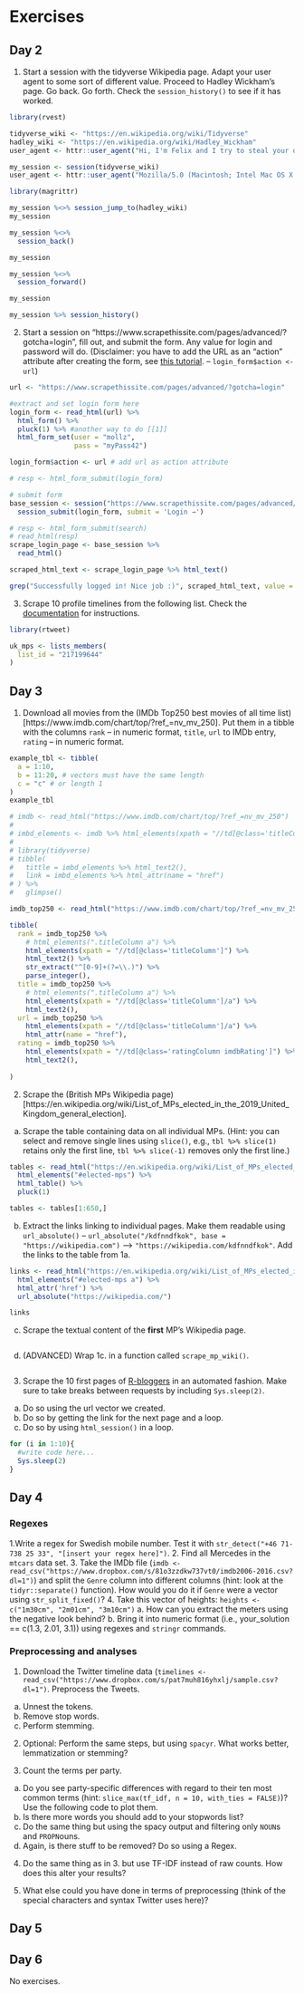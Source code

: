 # Exercises

## Day 2

1. Start a session with the tidyverse Wikipedia page. Adapt your user agent to some sort of different value. Proceed to Hadley Wickham's page. Go back. Go forth. Check the `session_history()` to see if it has worked.

```r
library(rvest)

tidyverse_wiki <- "https://en.wikipedia.org/wiki/Tidyverse"
hadley_wiki <- "https://en.wikipedia.org/wiki/Hadley_Wickham"
user_agent <- httr::user_agent("Hi, I'm Felix and I try to steal your data.")

my_session <- session(tidyverse_wiki)
user_agent <- httr::user_agent("Mozilla/5.0 (Macintosh; Intel Mac OS X 12_0_1) AppleWebKit/537.36 (KHTML, like Gecko) Chrome/95.0.4638.69 Safari/537.36")

library(magrittr)

my_session %<>% session_jump_to(hadley_wiki)
my_session

my_session %<>% 
  session_back()

my_session

my_session %<>% 
  session_forward()

my_session

my_session %>% session_history()

```

2. Start a session on "https://www.scrapethissite.com/pages/advanced/?gotcha=login", fill out, and submit the form. Any value for login and password will do. (Disclaimer: you have to add the URL as an "action" attribute after creating the form, see [this tutorial](https://github.com/tidyverse/rvest/issues/319). -- `login_form$action <- url`)

```r
url <- "https://www.scrapethissite.com/pages/advanced/?gotcha=login"

#extract and set login form here
login_form <- read_html(url) %>% 
  html_form() %>% 
  pluck(1) %>% #another way to do [[1]]
  html_form_set(user = "mollz",
                pass = "myPass42")

login_form$action <- url # add url as action attribute

# resp <- html_form_submit(login_form)

# submit form
base_session <- session("https://www.scrapethissite.com/pages/advanced/?gotcha=login") %>% 
  session_submit(login_form, submit = 'Login →')

# resp <- html_form_submit(search)
# read_html(resp)
scrape_login_page <- base_session %>% 
  read_html()

scraped_html_text <- scrape_login_page %>% html_text()

grep("Successfully logged in! Nice job :)", scraped_html_text, value = TRUE)

```

3. Scrape 10 profile timelines from the following list. Check the [documentation](https://cran.r-project.org/web/packages/rtweet/vignettes/intro.html) for instructions.

```r
library(rtweet)

uk_mps <- lists_members(
  list_id = "217199644"
) 
```

<!-- # Exercises -->

<!-- ## Day 2 -->

<!-- 1. Start a session with the tidyverse Wikipedia page. Adapt your user agent to some sort of different value. Proceed to Hadley Wickham's page. Go back. Go forth. Check the `session_history()` to see if it has worked. -->

<!-- ```{r eval=FALSE} -->
<!-- tidyverse_wiki <- "https://en.wikipedia.org/wiki/Tidyverse" -->
<!-- hadley_wiki <- "https://en.wikipedia.org/wiki/Hadley_Wickham" -->
<!-- user_agent <- httr::user_agent("Hi, I'm Felix and I try to steal your data.") -->
<!-- ``` -->

<!-- 2. Start a session on "https://www.scrapethissite.com/pages/advanced/?gotcha=login", fill out, and submit the form. Any value for login and password will do. (Disclaimer: you have to add the URL as an "action" attribute after creating the form, see [this tutorial](https://github.com/tidyverse/rvest/issues/319). -- `login_form$action <- url`) -->

<!-- ```{r eval=FALSE} -->
<!-- url <- "https://www.scrapethissite.com/pages/advanced/?gotcha=login" -->

<!-- #extract and set login form here -->

<!-- login_form$action <- url # add url as action attribute -->

<!-- # submit form -->
<!-- base_session <- session("https://www.scrapethissite.com/pages/advanced/?gotcha=login") %>%  -->
<!--   session_submit(login_form)  -->
<!-- ``` -->

<!-- 3. Scrape 10 profile timelines from the following list. Check the [documentation](https://cran.r-project.org/web/packages/rtweet/vignettes/intro.html) for instructions. -->

<!-- ```{r eval=FALSE} -->
<!-- library(rtweet) -->

<!-- uk_mps <- lists_members( -->
<!--   list_id = "217199644" -->
<!-- )  -->
<!-- ``` -->

## Day 3

1. Download all movies from the (IMDb Top250 best movies of all time list)[https://www.imdb.com/chart/top/?ref_=nv_mv_250]. Put them in a tibble with the columns `rank` -- in numeric format, `title`, `url` to IMDb entry, `rating` -- in numeric format.

```r
example_tbl <- tibble(
  a = 1:10,
  b = 11:20, # vectors must have the same length
  c = "c" # or length 1
)
example_tbl

# imdb <- read_html("https://www.imdb.com/chart/top/?ref_=nv_mv_250")
# 
# imbd_elements <- imdb %>% html_elements(xpath = "//td[@class='titleColumn']")
# 
# library(tidyverse)
# tibble(
#   tittle = imbd_elements %>% html_text2(),
#   link = imbd_elements %>% html_attr(name = "href")
# ) %>% 
#   glimpse()

imdb_top250 <- read_html("https://www.imdb.com/chart/top/?ref_=nv_mv_250")

tibble(
  rank = imdb_top250 %>%
    # html_elements(".titleColumn a") %>%
    html_elements(xpath = "//td[@class='titleColumn']") %>%
    html_text2() %>% 
    str_extract("^[0-9]+(?=\\.)") %>% 
    parse_integer(),
  title = imdb_top250 %>%
    # html_elements(".titleColumn a") %>%
    html_elements(xpath = "//td[@class='titleColumn']/a") %>%
    html_text2(),
  url = imdb_top250 %>% 
    html_elements(xpath = "//td[@class='titleColumn']/a") %>% 
    html_attr(name = "href"),
  rating = imdb_top250 %>%
    html_elements(xpath = "//td[@class='ratingColumn imdbRating']") %>%
    html_text2(),
    
)

```

2. Scrape the (British MPs Wikipedia page)[https://en.wikipedia.org/wiki/List_of_MPs_elected_in_the_2019_United_Kingdom_general_election].
  a. Scrape the table containing data on all individual MPs. (Hint: you can select and remove single lines using `slice()`, e.g., `tbl %>% slice(1)` retains only the first line, `tbl %>% slice(-1)` removes only the first line.)
```r
tables <- read_html("https://en.wikipedia.org/wiki/List_of_MPs_elected_in_the_2019_United_Kingdom_general_election") %>% 
  html_elements("#elected-mps") %>% 
  html_table() %>%
  pluck(1)

tables <- tables[1:650,]
```
  b. Extract the links linking to individual pages. Make them readable using `url_absolute()` – `url_absolute("/kdfnndfkok", base = "https://wikipedia.com")` --> `"https://wikipedia.com/kdfnndfkok"`. Add the links to the table from 1a.
```r
links <- read_html("https://en.wikipedia.org/wiki/List_of_MPs_elected_in_the_2019_United_Kingdom_general_election") %>% 
  html_elements("#elected-mps a") %>%
  html_attr('href') %>%
  url_absolute("https://wikipedia.com/")

links
```
  c. Scrape the textual content of the **first** MP’s Wikipedia page.
```r

```
  d. (ADVANCED) Wrap 1c. in a function called `scrape_mp_wiki()`.
```r

```

3. Scrape the 10 first pages of [R-bloggers](https://www.r-bloggers.com) in an automated fashion. Make sure to take breaks between requests by including `Sys.sleep(2)`.
  a. Do so using the url vector we created.
  b. Do so by getting the link for the next page and a loop.
  c. Do so by using `html_session()` in a loop.
```r
for (i in 1:10){
  #write code here...
  Sys.sleep(2)
}
```


## Day 4

### Regexes

1.Write a regex for Swedish mobile number. Test it with `str_detect("+46 71-738 25 33", "[insert your regex here]")`. 
2. Find all Mercedes in the `mtcars` data set.
3. Take the IMDb file (`imdb <- read_csv("https://www.dropbox.com/s/81o3zzdkw737vt0/imdb2006-2016.csv?dl=1")`) and split the `Genre` column into different columns (hint: look at the `tidyr::separate()` function). How would you do it if `Genre` were a vector using `str_split_fixed()`?
4. Take this vector of heights: `heights <- c("1m30cm", "2m01cm", "3m10cm")`
    a. How can you extract the meters using the negative look behind?
    b. Bring it into numeric format (i.e., your_solution == c(1.3, 2.01, 3.1)) using regexes and `stringr` commands.

### Preprocessing and analyses

1. Download the Twitter timeline data (`timelines <- read_csv("https://www.dropbox.com/s/pat7muh816yhxlj/sample.csv?dl=1")`. Preprocess the Tweets. 
  a. Unnest the tokens.
  b. Remove stop words. 
  c. Perform stemming. 

2. Optional: Perform the same steps, but using `spacyr`. What works better, lemmatization or stemming?

3. Count the terms per party. 
  a. Do you see party-specific differences with regard to their ten most common terms (hint: `slice_max(tf_idf, n = 10, with_ties = FALSE)`)? Use the following code to plot them.
  b. Is there more words you should add to your stopwords list?
  c. Do the same thing but using the spacy output and filtering only `NOUN`s and `PROPN`ouns. 
  d. Again, is there stuff to be removed? Do so using a Regex.

4. Do the same thing as in 3. but use TF-IDF instead of raw counts. How does this alter your results?

5. What else could you have done in terms of preprocessing (think of the special characters and syntax Twitter uses here)?

## Day 5



## Day 6

No exercises.